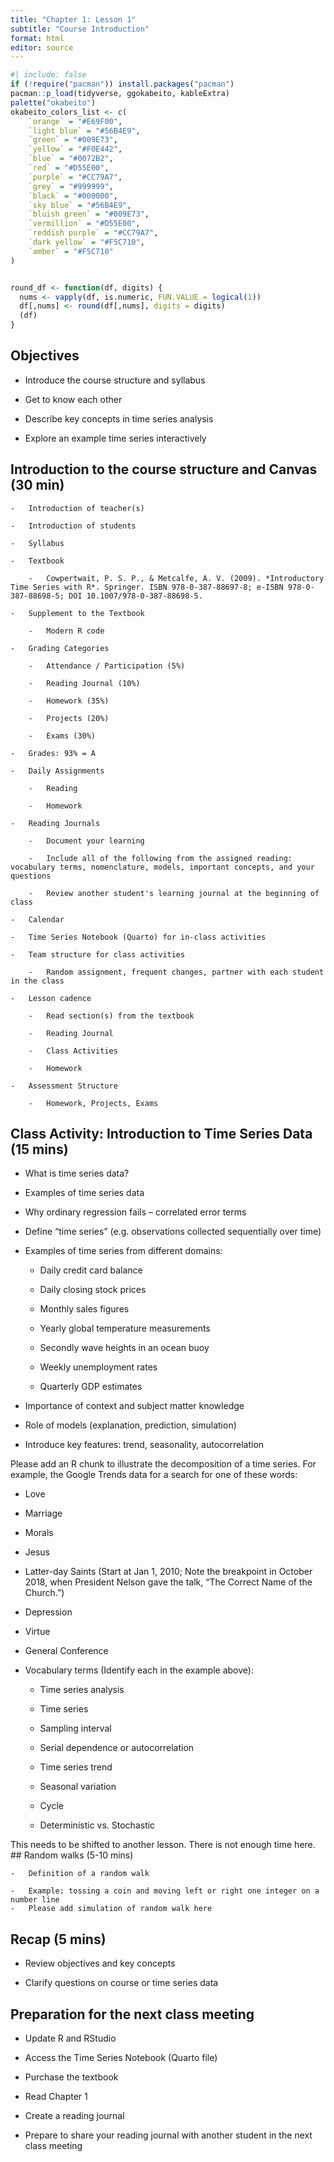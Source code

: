 ```yaml
---
title: "Chapter 1: Lesson 1"
subtitle: "Course Introduction"
format: html
editor: source
---
```


```r
#| include: false
if (!require("pacman")) install.packages("pacman")
pacman::p_load(tidyverse, ggokabeito, kableExtra)
palette("okabeito")
okabeito_colors_list <- c(
    `orange` = "#E69F00",
    `light blue` = "#56B4E9",
    `green` = "#009E73",
    `yellow` = "#F0E442",
    `blue` = "#0072B2",
    `red` = "#D55E00",
    `purple` = "#CC79A7",
    `grey` = "#999999",
    `black` = "#000000",
    `sky blue` = "#56B4E9",
    `bluish green` = "#009E73",
    `vermillion` = "#D55E00",
    `reddish purple` = "#CC79A7",
    `dark yellow` = "#F5C710",
    `amber` = "#F5C710"
)


round_df <- function(df, digits) {
  nums <- vapply(df, is.numeric, FUN.VALUE = logical(1))
  df[,nums] <- round(df[,nums], digits = digits)
  (df)
}
```

## Objectives

-   Introduce the course structure and syllabus

-   Get to know each other

-   Describe key concepts in time series analysis

-   Explore an example time series interactively

## Introduction to the course structure and Canvas (30 min)

```         
-   Introduction of teacher(s)

-   Introduction of students

-   Syllabus

-   Textbook

    -   Cowpertwait, P. S. P., & Metcalfe, A. V. (2009). *Introductory Time Series with R*. Springer. ISBN 978-0-387-88697-8; e-ISBN 978-0-387-88698-5; DOI 10.1007/978-0-387-88698-5.

-   Supplement to the Textbook

    -   Modern R code

-   Grading Categories

    -   Attendance / Participation (5%)

    -   Reading Journal (10%)

    -   Homework (35%)

    -   Projects (20%)

    -   Exams (30%)

-   Grades: 93% = A

-   Daily Assignments

    -   Reading

    -   Homework

-   Reading Journals

    -   Document your learning

    -   Include all of the following from the assigned reading: vocabulary terms, nomenclature, models, important concepts, and your questions

    -   Review another student's learning journal at the beginning of class

-   Calendar

-   Time Series Notebook (Quarto) for in-class activities

-   Team structure for class activities

    -   Random assignment, frequent changes, partner with each student in the class

-   Lesson cadence

    -   Read section(s) from the textbook

    -   Reading Journal

    -   Class Activities

    -   Homework

-   Assessment Structure

    -   Homework, Projects, Exams
```

## Class Activity: Introduction to Time Series Data (15 mins)

-   What is time series data?

-   Examples of time series data

-   Why ordinary regression fails -- correlated error terms

-   Define "time series" (e.g. observations collected sequentially over time)

-   Examples of time series from different domains:

    -   Daily credit card balance

    -   Daily closing stock prices

    -   Monthly sales figures

    -   Yearly global temperature measurements

    -   Secondly wave heights in an ocean buoy

    -   Weekly unemployment rates

    -   Quarterly GDP estimates

-   Importance of context and subject matter knowledge

-   Role of models (explanation, prediction, simulation)

-   Introduce key features: trend, seasonality, autocorrelation

::: callout-caution
Please add an R chunk to illustrate the decomposition of a time series. For example, the Google Trends data for a search for one of these words:

-   Love

-   Marriage

-   Morals

-   Jesus

-   Latter-day Saints (Start at Jan 1, 2010; Note the breakpoint in October 2018, when President Nelson gave the talk, "The Correct Name of the Church.")

-   Depression

-   Virtue

-   General Conference
:::

-   Vocabulary terms (Identify each in the example above):

    -   Time series analysis

    -   Time series

    -   Sampling interval

    -   Serial dependence or autocorrelation

    -   Time series trend

    -   Seasonal variation

    -   Cycle

    -   Deterministic vs. Stochastic

::: callout-caution
This needs to be shifted to another lesson. There is not enough time here. \## Random walks (5-10 mins)

```         
-   Definition of a random walk

-   Example: tossing a coin and moving left or right one integer on a number line
-   Please add simulation of random walk here
```
:::

## Recap (5 mins)

-   Review objectives and key concepts

-   Clarify questions on course or time series data

## Preparation for the next class meeting

-   Update R and RStudio

-   Access the Time Series Notebook (Quarto file)

-   Purchase the textbook

-   Read Chapter 1

-   Create a reading journal

-   Prepare to share your reading journal with another student in the next class meeting
